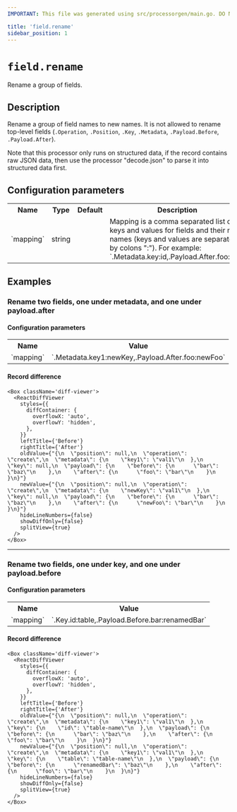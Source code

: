 ```yaml
---
IMPORTANT: This file was generated using src/processorgen/main.go. DO NOT EDIT.

title: 'field.rename'
sidebar_position: 1
---
```



# `field.rename`

Rename a group of fields.

## Description

Rename a group of field names to new names. It is not allowed to rename top-level fields (`.Operation`, `.Position`, 
`.Key`, `.Metadata`, `.Payload.Before`, `.Payload.After`).

Note that this processor only runs on structured data, if the record contains raw JSON data, then use the processor "decode.json" to parse it into structured data first.

## Configuration parameters

<table>
    <tr>
      <th>Name</th>
      <th>Type</th>
      <th>Default</th>
      <th>Description</th>
    </tr>
    <tr>
      <td>`mapping`</td>
      <td>string</td>
      <td><Chip label="null" /></td>
      <td>Mapping is a comma separated list of keys and values for fields and their new names (keys and values
are separated by colons ":"). For example: `.Metadata.key:id,.Payload.After.foo:bar`.</td>
    </tr>
  </table>

## Examples

### Rename two fields, one under metadata, and one under payload.after



#### Configuration parameters

<table>
  <tr>
    <th>Name</th>
    <th>Value</th>
  </tr>
  <tr>
    <td>`mapping`</td>
    <td>`.Metadata.key1:newKey,.Payload.After.foo:newFoo`</td>
  </tr>
</table>

#### Record difference

```mdx-code-block
<Box className='diff-viewer'>
  <ReactDiffViewer
    styles={{
      diffContainer: {
        overflowX: 'auto',
        overflowY: 'hidden',
      },
    }}
    leftTitle={'Before'}
    rightTitle={'After'}
    oldValue={"{\n  \"position\": null,\n  \"operation\": \"create\",\n  \"metadata\": {\n    \"key1\": \"val1\"\n  },\n  \"key\": null,\n  \"payload\": {\n    \"before\": {\n      \"bar\": \"baz\"\n    },\n    \"after\": {\n      \"foo\": \"bar\"\n    }\n  }\n}"}
    newValue={"{\n  \"position\": null,\n  \"operation\": \"create\",\n  \"metadata\": {\n    \"newKey\": \"val1\"\n  },\n  \"key\": null,\n  \"payload\": {\n    \"before\": {\n      \"bar\": \"baz\"\n    },\n    \"after\": {\n      \"newFoo\": \"bar\"\n    }\n  }\n}"}
    hideLineNumbers={false}
    showDiffOnly={false}
    splitView={true}
  />
</Box>
```

---

### Rename two fields, one under key, and one under payload.before



#### Configuration parameters

<table>
  <tr>
    <th>Name</th>
    <th>Value</th>
  </tr>
  <tr>
    <td>`mapping`</td>
    <td>`.Key.id:table,.Payload.Before.bar:renamedBar`</td>
  </tr>
</table>

#### Record difference

```mdx-code-block
<Box className='diff-viewer'>
  <ReactDiffViewer
    styles={{
      diffContainer: {
        overflowX: 'auto',
        overflowY: 'hidden',
      },
    }}
    leftTitle={'Before'}
    rightTitle={'After'}
    oldValue={"{\n  \"position\": null,\n  \"operation\": \"create\",\n  \"metadata\": {\n    \"key1\": \"val1\"\n  },\n  \"key\": {\n    \"id\": \"table-name\"\n  },\n  \"payload\": {\n    \"before\": {\n      \"bar\": \"baz\"\n    },\n    \"after\": {\n      \"foo\": \"bar\"\n    }\n  }\n}"}
    newValue={"{\n  \"position\": null,\n  \"operation\": \"create\",\n  \"metadata\": {\n    \"key1\": \"val1\"\n  },\n  \"key\": {\n    \"table\": \"table-name\"\n  },\n  \"payload\": {\n    \"before\": {\n      \"renamedBar\": \"baz\"\n    },\n    \"after\": {\n      \"foo\": \"bar\"\n    }\n  }\n}"}
    hideLineNumbers={false}
    showDiffOnly={false}
    splitView={true}
  />
</Box>
```

